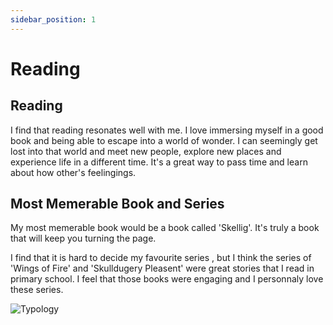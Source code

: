 ```yaml
---
sidebar_position: 1
---
```


# Reading

## Reading

I find that reading resonates well with me. I love immersing myself in a good book and being able to escape into a world of wonder. I can seemingly get lost into that world and meet new people, explore new places and experience life in a different time.
It's a great way to pass time and learn about how other's feelingings.

## Most Memerable Book and Series

My most memerable book would be a book called 'Skellig'. It's truly a book that will keep you turning the page.

I find that it is hard to decide my favourite series , but I think the series of 'Wings of Fire' and 'Skulldugery Pleasent' were great stories that I read in primary school. I feel that those books were engaging and I personnaly love these series.

![Typology](./img/Skellig.jpg)
